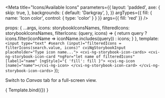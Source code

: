
<Meta title="Icons/Available Icons" parameters={{
  layout: 'padded',
  axe: {
    skip: true,
  },
  backgrounds: {
    default: 'Darkgray',
  },
}} argTypes={{
  fill: {
    name: 'Icon color',
    control: { type: 'color' }
  }
}} args={{ fill: 'red' }} />

  props: {
    ...args,
    icons: storybookIconsNames,
    filteredIcons: storybookIconsNames,
    filterIcons: (query, icons) => {
      return query ? icons.filter(iconName => iconName.includes(query)) : icons;
    }
  },
  template: `
    <input type="text" #search (input)="filteredIcons = filterIcons(search.value, icons)" cviNgStorybookInput placeholder="Type icon name...">
    <cvi-ng-storybook-icon-cards>
      <cvi-ng-storybook-icon-card *ngFor="let name of filteredIcons" [label]="name" [ngStyle]="{ 'fill': fill }">
        <cvi-ng-icon [name]="name"></cvi-ng-icon>
      </cvi-ng-storybook-icon-card>
    </cvi-ng-storybook-icon-cards>
  `
});

Switch to *Canvas* tab for a full-screen view.

<Story name="All icons" height="540px">
  { Template.bind({}) }
</Story>
